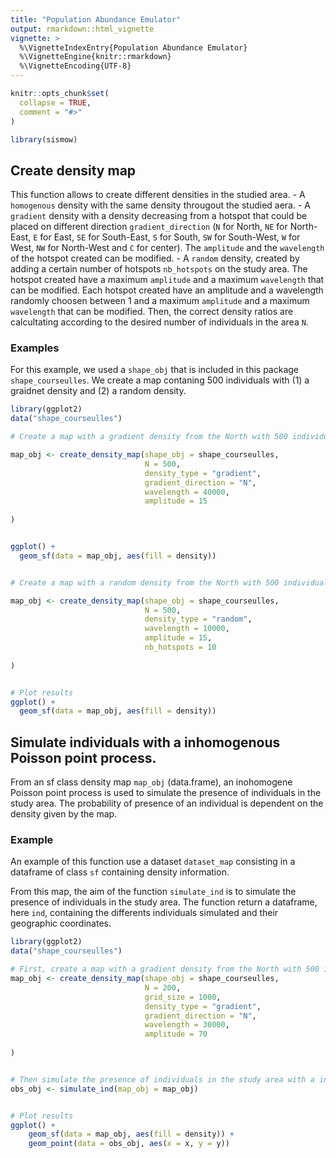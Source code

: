 ```yaml
---
title: "Population Abundance Emulator"
output: rmarkdown::html_vignette
vignette: >
  %\VignetteIndexEntry{Population Abundance Emulator}
  %\VignetteEngine{knitr::rmarkdown}
  %\VignetteEncoding{UTF-8}
---
```


```r
knitr::opts_chunk$set(
  collapse = TRUE,
  comment = "#>"
)
```

```r
library(sismow)
```

<!-- This vignette is generated by fusen: do not edit by hand -->

<!--
 You need to run the 'description' chunk in the '0-dev_history.Rmd' file before continuing your code there.
-->


## Create density map

This function allows to create different densities in the studied area. 
- A `homogenous` density with the same density througout the studied aera.
- A `gradient` density with a density decreasing from a hotspot that could be placed on different direction `gradient_direction` (`N` for North, `NE` for North-East, `E` for East, `SE` for South-East, `S` for South, `SW` for South-West, `W` for West, `NW` for North-West and `C` for center). The `amplitude` and the `wavelength` of the hotspot created can be modified.
- A `random` density, created by adding a certain number of hotspots `nb_hotspots` on the study area. The hotspot created have a maximum `amplitude` and a maximum `wavelength` that can be modified. Each hotspot created have an amplitude and a wavelength randomly choosen between 1 and a maximum `amplitude` and a maximum `wavelength` that can be modified. 
Then, the correct density ratios are calcultating according to the desired number of individuals in the area `N`.  


### Examples

For this example, we used a `shape_obj` that is included in this package `shape_courseulles`. We create a map contaning 500 individuals with (1) a graidnet density and (2) a random density. 


```r

library(ggplot2)
data("shape_courseulles")

# Create a map with a gradient density from the North with 500 individuals in the area

map_obj <- create_density_map(shape_obj = shape_courseulles,
                              N = 500,
                              density_type = "gradient",
                              gradient_direction = "N",
                              wavelength = 40000,
                              amplitude = 15
                              
)


ggplot() +
  geom_sf(data = map_obj, aes(fill = density))


# Create a map with a random density from the North with 500 individuals in the area

map_obj <- create_density_map(shape_obj = shape_courseulles,
                              N = 500,
                              density_type = "random",
                              wavelength = 10000,
                              amplitude = 15,
                              nb_hotspots = 10
                              
)


# Plot results
ggplot() +
  geom_sf(data = map_obj, aes(fill = density))


```

## Simulate individuals with a inhomogenous Poisson point process.

From an sf class density map `map_obj` (data.frame), an inohomogene Poisson point process is used to simulate the presence of individuals in the study area. The probability of presence of an individual is dependent on the density given by the map. 


### Example

An example of this function use a dataset `dataset_map` consisting in a dataframe of class `sf` containing density information. 

From this map, the aim of the function `simulate_ind` is to simulate the presence of individuals in the study area. The function return a dataframe, here `ind`, containing the differents individuals simulated and their geographic coordinates. 


```r

library(ggplot2)
data("shape_courseulles")

# First, create a map with a gradient density from the North with 500 individuals in the area
map_obj <- create_density_map(shape_obj = shape_courseulles,
                              N = 200,
                              grid_size = 1000,
                              density_type = "gradient",
                              gradient_direction = "N",
                              wavelength = 30000,
                              amplitude = 70
                              
)


# Then simulate the presence of individuals in the study area with a inhomogenous Poisson point process
obs_obj <- simulate_ind(map_obj = map_obj)


# Plot results
ggplot() +
    geom_sf(data = map_obj, aes(fill = density)) +
    geom_point(data = obs_obj, aes(x = x, y = y))
  
```

